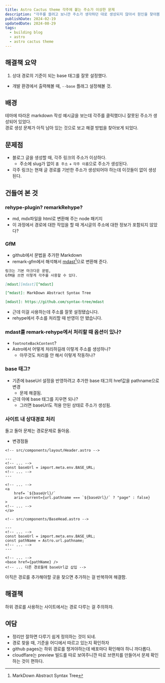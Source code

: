 ```yaml
---
title: Astro Cactus theme 각주에 붙는 주소가 이상한 문제
description: "각주를 쓸려고 보니깐 주소가 생각하던 대로 생성되지 않아서 원인을 찾아봄.                   "
publishDate: 2024-02-19
updatedDate: 2024-08-29
tags:
  - building blog
  - astro
  - astro cactus theme
---
```


## 해결책 요약

1. 상대 경로의 기준이 되는 base 태그를 잘못 설정했다.

- 개발 환경에서 출력해볼 때, `--base` 플래그 설정해볼 것.  

## 배경

테마에 따라온 markdown 작성 예시글을 보는데 각주를 클릭했더니 잘못된 주소가 생성되어 있었다.  
경로 생성 문제가 아직 남아 있는 것으로 보고 해결 방법을 찾아보게 되었다.

## 문제점

- 블로그 글을 생성할 때, 각주 링크의 주소가 이상하다.
  - 주소에 slug가 없이 `홈 주소` + `각주 이름`으로 주소가 생성된다.
- 각주 링크는 현재 글 경로를 기반한 주소가 생성되어야 하는데 이것들이 없이 생성된다.

## 건들여 본 것

### rehype-plugin? remarkRehype?

- md, mdx파일을 html로 변환해 주는 node 패키지
- 이 과정에서 경로에 대한 작업을 할 때 게시글의 주소에 대한 정보가 포함되지 않았다?

### GfM

- github에서 문법을 추가한 Markdown
- remark-gfm에서 해석해서 [mdast][mdast][^mdast]으로 변환해 준다.

```markdown
링크는 기본 마크다운 문법,
GfM을 쓰면 이렇게 각주를 사용할 수 있다.

[mdast][mdast][^mdast]

[^mdast]: MarkDown Abstract Syntax Tree

[mdast]: https://github.com/syntax-tree/mdast
```

- 근데 이걸 사용하는데 주소를 잘못 설정됐습니다.
- rehype에서 주소를 처리할 때 반영이 안 됐습니다.

[^mdast]: MarkDown Abstract Syntax Tree

[mdast]: https://github.com/syntax-tree/mdast

### mdast를 remark-rehype에서 처리할 때 옵션이 있나?

- `footnoteBackContent`?
- Astro에서 어떻게 처리하길래 이렇게 주소를 생성하나?
  - 아무것도 처리를 안 해서 이렇게 작동하나?

### base 태그?

- 기존에 baseUrl 설정을 반영하려고 추가한 base 태그의 href값을 pathname으로 변경
  - 문제 해결됨.
- 근데 아예 base 태그를 지우면 되나?
  - 그러면 baseUrl도 적용 안된 상태로 주소가 생성됨.

### 사이트 내 상대경로 처리

돌고 돌아 문제는 경로문제로 돌아옴.

- 변경점들

```astro
<!-- src/components/layout/Header.astro --> 

---
<!-- ... -->
const baseUrl = import.meta.env.BASE_URL;
<!-- ... -->
---

<!-- ... -->
<a 
    href= `${baseUrl}/` 
    aria-current={url.pathname === `${baseUrl}/` ? "page" : false}
>
<!-- ... -->
</a>

```

```astro
<!-- src/components/BaseHead.astro --> 

---
<!-- ... -->
const baseUrl = import.meta.env.BASE_URL;
const pathName = Astro.url.pathname;
<!-- ... -->
---

<!-- ... -->
<base href={pathName} />
<!-- ... 다른 경로들에 baseUrl값 삽입 --> 
```

아직은 경로를 추가해야할 곳을 찾으면 추가하는 걸 반복하여 해결함.

## 해결책

하위 경로를 사용하는 사이트에서는 경로 다루는 걸 주의하자.

## 여담

- 정리만 잘하면 다루기 쉽게 정의하는 것이 되네.
- 경로 찾을 때, 기준을 어디에서 따르고 있는지 확인하자
- github pages는 하위 경로를 챙겨야하는데 배포마다 확인해야 하니 까다롭다.
- cloudflare는 preview 빌드를 따로 보여주니깐 따로 브랜치를 만들어서 문제 확인하는 것이 편하다.
